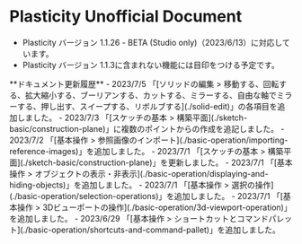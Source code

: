
# Plasticity Unofficial Document

- Plasticity バージョン 1.1.26 - BETA (Studio only)（2023/6/13）に対応しています。
- Plasticity バージョン 1.1.3に含まれない機能には目印をつける予定です。

<Callout type="info">
**ドキュメント更新履歴**
- 2023/7/5 「[ソリッドの編集 > 移動する、回転する、拡大縮小する、ブーリアンする、カットする、ミラーする、自由な軸でミラーする、押し出す、スイープする、リボルブする](./solid-edit)」の各項目を追加しました。
- 2023/7/3 「[スケッチの基本 > 構築平面](./sketch-basic/construction-plane)」に複数のポイントからの作成を追記しました。
- 2023/7/2 「[基本操作 > 参照画像のインポート](./basic-operation/importing-reference-images)」を追加しました。
- 2023/7/1 「[スケッチの基本 > 構築平面](./sketch-basic/construction-plane)」を更新しました。
- 2023/7/1 「[基本操作 > オブジェクトの表示・非表示](./basic-operation/displaying-and-hiding-objects)」を追加しました。
- 2023/7/1 「[基本操作 > 選択の操作](./basic-operation/selection-operations)」を追加しました。
- 2023/7/1 「[基本操作 > 3Dビューポートの操作](./basic-operation/3d-viewport-operation)」を追加しました。
- 2023/6/29 「[基本操作 > ショートカットとコマンドパレット](./basic-operation/shortcuts-and-command-pallet)」を追加しました。
</Callout>